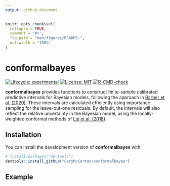 ```yaml
---
output: github_document
---
```


<!-- README.md is generated from README.Rmd. Please edit that file -->

```r
knitr::opts_chunk$set(
  collapse = TRUE,
  comment = "#>",
  fig.path = "man/figures/README-",
  out.width = "100%"
)
```

# **conformalbayes**

<!-- badges: start -->
[![Lifecycle: experimental](https://img.shields.io/badge/lifecycle-experimental-orange.svg)](https://lifecycle.r-lib.org/articles/stages.html#experimental) [![License: MIT](https://img.shields.io/badge/License-MIT-yellow.svg)](https://opensource.org/licenses/MIT)
[![R-CMD-check](https://github.com/CoryMcCartan/conformalbayes/workflows/R-CMD-check/badge.svg)](https://github.com/CoryMcCartan/conformalbayes/actions)
<!-- badges: end -->

**conformalbayes** provides functions to construct finite-sample calibrated
predictive intervals for Bayesian models, following the approach in 
[Barber et al. (2020)](https://doi.org/10.1214/20-AOS1965).
These intervals are calculated efficiently using importance sampling for the
leave-out-one residuals.
By default, the intervals will also reflect the relative uncertainty in the 
Bayesian model, using the locally-weighted conformal methods of
[Lei et al. (2018)](https://doi.org/10.1080/01621459.2017.1307116).

## Installation

You can install the development version of **conformalbayes** with:

``` r
# install.packages("devtools")
devtools::install_github("CoryMcCartan/conformalbayes")
```

## Example


